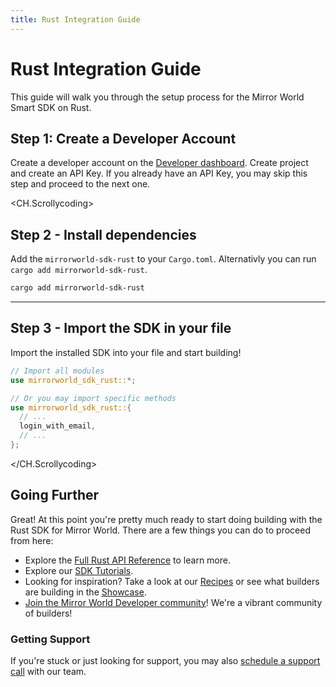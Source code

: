 ```yaml
---
title: Rust Integration Guide
---
```


# Rust Integration Guide

This guide will walk you through the setup process for the Mirror World Smart SDK on Rust.

## Step 1: Create a Developer Account
Create a developer account on the [Developer dashboard](https://app.mirrorworld.fun). Create project and create an API Key. If you already have an API Key, you may skip this step and proceed to the next one.


<CH.Scrollycoding>

  ## Step 2 - Install dependencies

  Add the `mirrorworld-sdk-rust` to your `Cargo.toml`. Alternativly you can run
  `cargo add mirrorworld-sdk-rust`.

  ```sh shell.sh
  cargo add mirrorworld-sdk-rust
  ```
  ---

  ## Step 3 - Import the SDK in your file
  Import the installed SDK into your file and start building!

  ```rust main.rs
  // Import all modules
  use mirrorworld_sdk_rust::*;

  // Or you may import specific methods
  use mirrorworld_sdk_rust::{
    // ...
    login_with_email,
    // ...
  };
  ```


</CH.Scrollycoding>

## Going Further
Great! At this point you're pretty much ready to start doing building with the
Rust SDK for Mirror World. There are a few things you can do to proceed from here:

- Explore the [Full Rust API Reference](/api-reference/rust) to learn more.
- Explore our [SDK Tutorials](/tutorials).
- Looking for inspiration? Take a look at our [Recipes](/recipes) or see what builders are building in the [Showcase](/showcase).
- [Join the Mirror World Developer community](https://mirrorworld.fun/discord)! We're a vibrant community of builders!


### Getting Support
If you're stuck or just looking for support, you may also [schedule a support call](https://mirrorworld.fun/support) with our team.